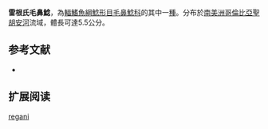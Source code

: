 {{Speciesbox
| name = 雷根氏毛鼻鯰
| image = 
| image_width = 
| status = NE
| status_system = IUCN3.1
| genus = Trichomycterus
| species = regani
| authority = [[Eigenmann|Eigenmann]], 1917
| synonyms = *''Pygidium regani''<br /><small>Eigenmann, 1917</small>
}}

'''雷根氏毛鼻鯰'''，為[[輻鰭魚綱|輻鰭魚綱]][[鯰形目|鯰形目]][[毛鼻鯰科|毛鼻鯰科]]的其中一[[種|種]]。分布於[[南美洲|南美洲]][[哥倫比亞|哥倫比亞]][[聖胡安河|聖胡安河]]流域，體長可達5.5公分。

==参考文献==
*{{FishBase_species|genus=Trichomycterus|species=regani|year=2011|month=12}}

== 扩展阅读 ==
{{refbegin}}
{{wikispecies-inline|Trichomycterus regani|雷根氏毛鼻鯰}}
{{refend}}
{{Taxonbar|from=Q3760631}}

[[Category:毛鼻鯰属|regani]]


{{鯰形目小作品}}